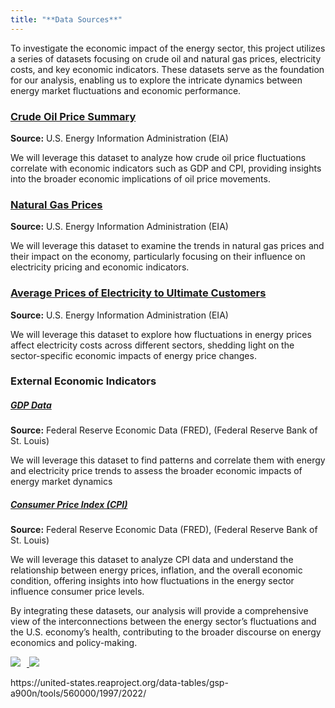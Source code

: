 ```yaml
---
title: "**Data Sources**"
---
```




To investigate the economic impact of the energy sector, this project utilizes a series of datasets focusing on crude oil and natural gas prices, electricity costs, and key economic indicators. These datasets serve as the foundation for our analysis, enabling us to explore the intricate dynamics between energy market fluctuations and economic performance.


### **[Crude Oil Price Summary](https://www.eia.gov/totalenergy/data/browser/?tbl=T09.01#/?f=A)**

**Source:** U.S. Energy Information Administration (EIA)


We will leverage this dataset to analyze how crude oil price fluctuations correlate with economic indicators such as GDP and CPI, providing insights into the broader economic implications of oil price movements.




### **[Natural Gas Prices](https://www.eia.gov/totalenergy/data/browser/?tbl=T09.10#/?f=A)**

**Source:** U.S. Energy Information Administration (EIA)

We will leverage this dataset to examine the trends in natural gas prices and their impact on the economy, particularly focusing on their influence on electricity pricing and economic indicators.



### **[Average Prices of Electricity to Ultimate Customers](https://www.eia.gov/totalenergy/data/browser/?tbl=T09.08#/?f=M&start=197601&end=202311&charted=0-1-2-3-4)**

**Source:** U.S. Energy Information Administration (EIA)

We will leverage this dataset to explore how fluctuations in energy prices affect electricity costs across different sectors, shedding light on the sector-specific economic impacts of energy price changes.




### **External Economic Indicators**


##### **[GDP Data](https://fred.stlouisfed.org/series/GDP)**

**Source:** Federal Reserve Economic Data (FRED), (Federal Reserve Bank of St. Louis)


We will leverage this dataset to find patterns and correlate them with energy and electricity price trends to assess the broader economic impacts of energy market dynamics



##### **[Consumer Price Index (CPI)](https://fred.stlouisfed.org/series/CPIAUCSL)**

**Source:** Federal Reserve Economic Data (FRED), (Federal Reserve Bank of St. Louis)

We will leverage this dataset to analyze CPI data and understand the relationship between energy prices, inflation, and the overall economic condition, offering insights into how fluctuations in the energy sector influence consumer price levels.




By integrating these datasets, our analysis will provide a comprehensive view of the interconnections between the energy sector's fluctuations and the U.S. economy's health, contributing to the broader discourse on energy economics and policy-making.



<a href="https://www.eia.gov/totalenergy/data/monthly/">
  <img src="eia logo.png" style="display: inline; margin-right: 10px;"/>
</a>
<a href="https://fred.stlouisfed.org/series/GDP">
  <img src="fred_logo.png" style="display: inline; margin-right: 10px;"/>
</a>




https://united-states.reaproject.org/data-tables/gsp-a900n/tools/560000/1997/2022/

